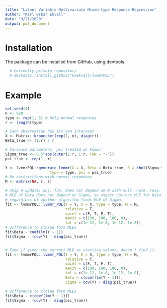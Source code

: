 ```yaml
---
title: "Latent Variable Multivariate Mixed-type Response Regression"
author: "Karl Oskar Ekvall"
date: "9/21/2020"
output: pdf_document
---
```


# Installation

The package can be installed from GitHub, using devtools.

```r
  # Currently private repository
  # devtools::install_github("koekvall/lvmmrPQL") 
```

# Example
```r
set.seed(4)
n <- 500
type <- rep(1, 5) # Only normal responses
r <- length(type)

# Each observation has its own intercept
X <- Matrix::kronecker(rep(1, n), diag(r))
Beta_true <- (1:r) / r

# Variance parameters, psi treated as known
Sigma_true <- 0.5^abs(outer(1:r, 1:r, FUN = "-"))
psi_true <- rep(1, r)

Y <- lvmmrPQL::generate_lvmmr(X = X, Beta = Beta_true, R = chol(Sigma_true),
                    type = type, psi = psi_true)
# No restrictions with normal responses
M <- matrix(NA, r, r)

# Skip W update; obj. fun, does not depend on W with mult. norm. resp.
# MLE of Beta does not depend on Sigma, so expect correct MLE for Beta
# regardless of whether algorithm finds MLE of Sigma.
fit <- lvmmrPQL::lvmmr_PQL(Y = Y, X = X, type = type, M = M,
                           relative = T,
                           quiet = c(F, T, F, T),
                           maxit = c(100, 100, 100, 0),
                           tol = c(1e-12, 1e-8, 1e-12, 1e-8))
# Difference to closed form MLEs
fit$Beta - coef(lm(Y ~ 1))
fit$Sigma - (cov(Y) - diag(psi_true))


# Even if given the correct MLE as starting values, doesn't find it.
fit <- lvmmrPQL::lvmmr_PQL(Y = Y, X = X, type = type, M = M,
                           relative = T,
                           quiet = c(F, T, F, T),
                           maxit = c(100, 100, 100, 0),
                           tol = c(1e-12, 1e-8, 1e-12, 1e-8),
                           Beta = c(coef(lm(Y ~ 1))),
                           Sigma = cov(Y) - diag(psi_true))

# Difference to closed form MLEs
fit$Beta - c(coef(lm(Y ~ 1)))
fit$Sigma - (cov(Y) - diag(psi_true))
```


<!-- # Example -->

<!-- We have $n = 100$ observations of $r = 3$ responses of different types, each with only an intercept as predictor. The covariance matrix has an autoregressive structure with correlation parameter $0.5$ and variance parameter $0.3$. -->

<!-- ```{r} -->
<!-- set.seed(4) -->
<!-- n <- 100 -->
<!-- type <- c(1, 2, 3) -->
<!-- r<- length(type) -->
<!-- X <- Matrix::kronecker(rep(1, n), diag(3)) -->
<!-- Beta_true <- (1:3) / 10 -->
<!-- Sigma_true <- 0.3 * 0.5^abs(outer(1:r, 1:r, FUN = "-")) -->
<!-- psi_true <- c(1, 1, 1) -->

<!-- Y <- lvmmrPQL::generate_lvmmr(X = X, Beta = Beta_true, R = chol(Sigma_true), -->
<!--                     type = type, psi = psi_true) -->
<!-- M <- matrix(NA, r, r) -->
<!-- diag(M)[2:3] <- 0.3 -->

<!-- fit <- lvmmrPQL::lvmmr_PQL(Y = Y, X = X, type = type, M = M) -->
<!-- ``` -->
